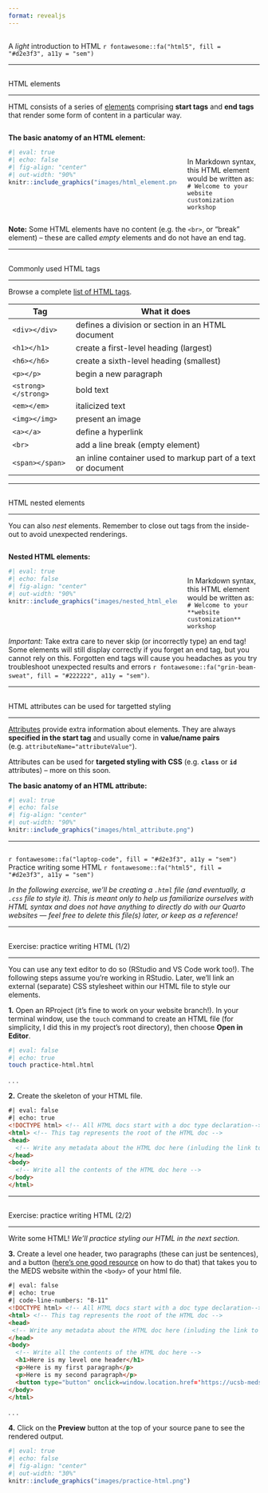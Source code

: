 ```yaml
---
format: revealjs
---
```


##  {#light-intro-html data-menu-title="Light intro to HTML" background="#053660"}

<div class="page-center">
<div class="custom-subtitle">A *light* introduction to HTML `r fontawesome::fa("html5", fill = "#d2e3f3", a11y = "sem")`</div>
</div>

---

##  {#html-elements1 data-menu-title="HTML elements"}

[HTML elements]{.slide-title}

<hr>

::: {.body-text .topbr}
HTML consists of a series of [elements](https://www.w3schools.com/html/html_elements.asp) comprising **start tags** and **end tags** that render some form of content in a particular way.
:::

:::: {.columns}
::: {.column width="70%"}

::: {.body-text .center-text}
**The basic anatomy of an HTML element:**
:::

```r
#| eval: true 
#| echo: false
#| fig-align: "center"
#| out-width: "90%" 
knitr::include_graphics("images/html_element.png")
```

:::
::: {.column width="30%"}
<br> 
<br>

::: {.caption-text}
In Markdown syntax, this HTML element would be written as: <br> `# Welcome to your website customization workshop`
:::

:::
:::

::: {.caption-text .gray-text .center-text .topbr}
**Note:** Some HTML elements have no content (e.g. the `<br>`, or "break" element) -- these are called *empty* elements and do not have an end tag.
:::

---

##  {#html-elements2 data-menu-title="Commonly used HTML tags"}

[Commonly used HTML tags]{.slide-title}

<hr>

::: {.body-text .center-text .topbr}
Browse a complete [list of HTML tags](https://www.w3schools.com/tags/default.asp).
:::

| Tag                 | What it does                                                 |
|---------------------|--------------------------------------------------------------|
| `<div></div>`       | defines a division or section in an HTML document            |
| `<h1></h1>`         | create a first-level heading (largest)                       |
| `<h6></h6>`         | create a sixth-level heading (smallest)                      |
| `<p></p>`           | begin a new paragraph                                        |
| `<strong></strong>` | bold text                                                    |
| `<em></em>`         | italicized text                                              |
| `<img></img>`       | present an image                                             |
| `<a></a>`           | define a hyperlink                                           |
| `<br>`              | add a line break (empty element)                             |
| `<span></span>`     | an inline container used to markup part of a text or document|

---

##  {#nested-html-elements data-menu-title="Nested HTML elements"}

[HTML nested elements]{.slide-title}

<hr>

::: {.body-text .topbr}
You can also *nest* elements. Remember to close out tags from the inside-out to avoid unexpected renderings.
:::

:::: {.columns}
::: {.column width="70%"}

::: {.body-text .center-text}
**Nested HTML elements:**
:::

```r
#| eval: true 
#| echo: false
#| fig-align: "center"
#| out-width: "90%" 
knitr::include_graphics("images/nested_html_elements.png")
```

:::
::: {.column width="30%"}
<br> 
<br>

::: {.caption-text}
In Markdown syntax, this HTML element would be written as: <br> `# Welcome to your **website customization** workshop`
:::

:::
::::

::: {.caption-text .topbr}
<div class="important-text-bg">*Important:* Take extra care to never skip (or incorrectly type) an end tag! Some elements will still display correctly if you forget an end tag, but you cannot rely on this. Forgotten end tags will cause you headaches as you try troubleshoot unexpected results and errors `r fontawesome::fa("grin-beam-sweat", fill = "#222222", a11y = "sem")`.</div>
:::

---

##  {#html-attribures data-menu-title="HTML attributes"}

[HTML attributes can be used for targetted styling]{.slide-title-smallest}

<hr>

::: {.body-text .topbr}
[Attributes](https://www.w3schools.com/html/html_attributes.asp) provide extra information about elements. They are always **specified in the start tag** and usually come in **value/name pairs** (e.g. `attributeName="attributeValue"`).
:::

::: {.body-text .topbr}
<div class="body-text">Attributes can be used for **targeted styling with CSS** (e.g. **`class`** or **`id`** attributes) -- more on this soon.</div>
:::

::: {.body-text .center-text}
**The basic anatomy of an HTML attribute:**
:::

```r
#| eval: true 
#| echo: false
#| fig-align: "center"
#| out-width: "90%" 
knitr::include_graphics("images/html_attribute.png")
```

---

##  {#html-practice0 data-menu-title="Practice HTML (0/2)" background="#053660"}

<div class="page-center vertical-center">
<p class="custom-subtitle bottombr">`r fontawesome::fa("laptop-code", fill = "#d2e3f3", a11y = "sem")` Practice writing some HTML `r fontawesome::fa("html5", fill = "#d2e3f3", a11y = "sem")`</p>
<p class="smaller-body-text">*In the following exercise, we’ll be creating a `.html` file (and eventually, a `.css` file to style it). This is meant only to help us familiarize ourselves with HTML syntax and does not have anything to directly do with our Quarto websites — feel free to delete this file(s) later, or keep as a reference!*</p>
</div>

---

##  {#html-practice1 data-menu-title="Practice HTML (1/2)"}

[Exercise: practice writing HTML (1/2)]{.slide-title}

<hr>

::: {.body-text .topbr}
You can use any text editor to do so (RStudio and VS Code work too!). The following steps assume you're working in RStudio. Later, we'll link an external (separate) CSS stylesheet within our HTML file to style our elements.
:::

::: {.caption-text .topbr}
**1.** Open an RProject (it's fine to work on your website branch!). In your terminal window, use the `touch` command to create an HTML file (for simplicity, I did this in my project's root directory), then choose **Open in Editor**.
:::

```bash
#| eval: false
#| echo: true
touch practice-html.html
```

. . .

::: {.caption-text .topbr}
**2.** Create the skeleton of your HTML file.
:::

```html
#| eval: false
#| echo: true
<!DOCTYPE html> <!-- All HTML docs start with a doc type declaration-->
<html> <!-- This tag represents the root of the HTML doc -->
<head> 
  <!-- Write any metadata about the HTML doc here (inluding the link to an external CSS file) -->
</head>
<body> 
  <!-- Write all the contents of the HTML doc here -->
</body>
</html>
```

---

##  {#html-practice2 data-menu-title="Practice HTML (2/2)"} 
<!-- auto-animate="true" -->

[Exercise: practice writing HTML (2/2)]{.slide-title}

<hr>

::: {.body-text .topbr}
Write some HTML! *We'll practice styling our HTML in the next section.*
:::

::: {.caption-text .topbr}
**3.** Create a level one header, two paragraphs (these can just be sentences), and a button  ([here's one good resource](https://www.w3docs.com/snippets/html/how-to-create-an-html-button-that-acts-like-a-link.html) on how to do that) that takes you to the MEDS website within the `<body>` of your html file.
:::

```html
#| eval: false
#| echo: true
#| code-line-numbers: "8-11"
<!DOCTYPE html> <!-- All HTML docs start with a doc type declaration-->
<html> <!-- This tag represents the root of the HTML doc -->
<head>
 <!-- Write any metadata about the HTML doc here (inluding the link to an external CSS file) -->
</head>
<body> 
  <!-- Write all the contents of the HTML doc here -->
  <h1>Here is my level one header</h1>
  <p>Here is my first paragraph</p>
  <p>Here is my second paragraph</p>
  <button type="button" onclick=window.location.href='https://ucsb-meds.github.io'>Go to MEDS website</button>
</body>
</html>
```

. . . 

::: {.caption-text .topbr}
**4.** Click on the **Preview** button at the top of your source pane to see the rendered output.
:::

```r
#| eval: true 
#| echo: false
#| fig-align: "center"
#| out-width: "30%" 
knitr::include_graphics("images/practice-html.png")
```


<!-- ##  {#html-practice3 data-menu-title="Practice HTML Solution (2/2)" auto-animate=true visibility="uncounted"} -->

<!-- [Exercise: practice writing HTML (2/2)]{.slide-title} -->

<!-- <hr> -->

<!-- ::: {.body-text .topbr} -->
<!-- Write some HTML! *We'll practice styling our HTML in the next section.* -->
<!-- ::: -->

<!-- ::: {.caption-text .topbr} -->
<!-- **3.** Create a level one header, a paragraph, and a button  ([here's one good resource](https://www.w3docs.com/snippets/html/how-to-create-an-html-button-that-acts-like-a-link.html) on how to do that) that takes you to the MEDS website within the `<body>` of your html file. -->
<!-- ::: -->

<!-- ```{html} -->
<!-- #| eval: false -->
<!-- #| echo: true -->
<!-- <!DOCTYPE html> <!-- All HTML docs start with a doc type declaration--> 
<!-- <html> <!-- This tag represents the root of the HTML doc --> 
<!-- <head> -->
<!--  <!-- Write any metadata about the HTML doc here (inluding the link to an external CSS file) --> 
<!-- </head> -->
<!-- <body>  -->
<!--   <!-- Write all the contents of the HTML doc here --> 
<!--   <h1>Here is my level one header</h1> -->
<!--   <p>Here is my first paragraph</p> -->
<!--   <p>Here is my second paragraph</p> -->
<!--   <button type="button" onclick=window.location.href='https://ucsb-meds.github.io'>Go to MEDS website</button> -->
<!-- </body> -->
<!-- </html> -->
<!-- ``` -->

<!-- ::: {.caption-text .topbr} -->
<!-- **4.** Click on the **Preview** button at the top of your source pane to see the rendered output. -->
<!-- ::: -->